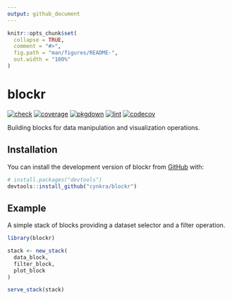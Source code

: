```yaml
---
output: github_document
---
```


<!-- README.md is generated from README.Rmd. Please edit that file -->

```r
knitr::opts_chunk$set(
  collapse = TRUE,
  comment = "#>",
  fig.path = "man/figures/README-",
  out.width = "100%"
)
```

# blockr

<!-- badges: start -->
[![check](https://github.com/cynkra/blockr/actions/workflows/check.yml/badge.svg)](https://github.com/cynkra/blockr/actions/workflows/check.yml)
[![coverage](https://github.com/cynkra/blockr/actions/workflows/coverage.yml/badge.svg)](https://github.com/cynkra/blockr/actions/workflows/coverage.yml)
[![pkgdown](https://github.com/cynkra/blockr/actions/workflows/pkgdown.yaml/badge.svg)](https://github.com/cynkra/blockr/actions/workflows/pkgdown.yaml)
[![lint](https://github.com/cynkra/blockr/actions/workflows/lint.yaml/badge.svg)](https://github.com/cynkra/blockr/actions/workflows/lint.yaml)
[![codecov](https://codecov.io/gh/cynkra/blockr/graph/badge.svg?token=988fQI8MPx)](https://codecov.io/gh/cynkra/blockr)
<!-- badges: end -->

Building blocks for data manipulation and visualization operations.

## Installation

You can install the development version of blockr from [GitHub](https://github.com/) with:

```r
# install.packages("devtools")
devtools::install_github("cynkra/blockr")
```

## Example

A simple stack of blocks providing a dataset selector and a filter operation.

```r
library(blockr)

stack <- new_stack(
  data_block,
  filter_block,
  plot_block
)

serve_stack(stack)
```
